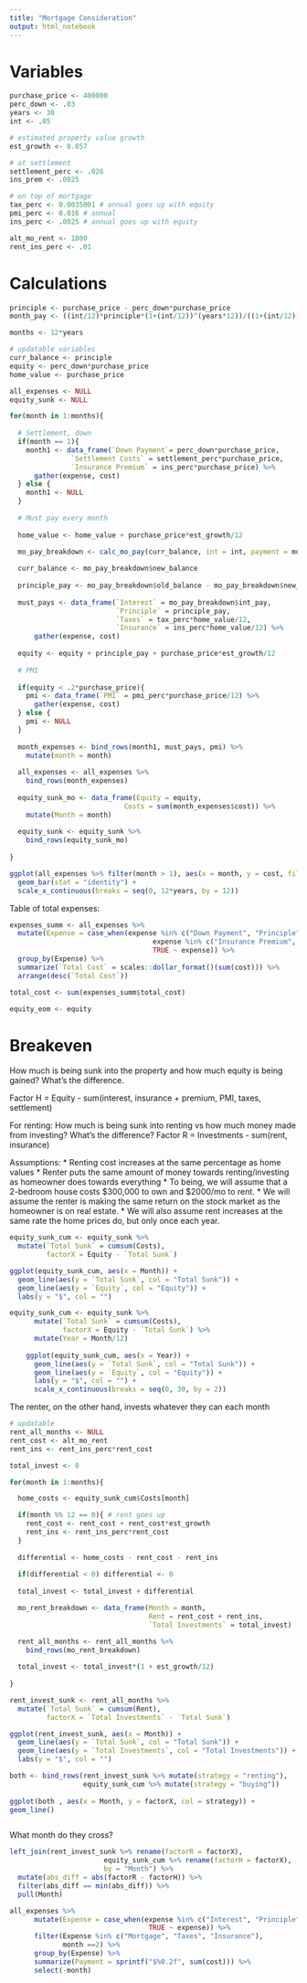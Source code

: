 ```yaml
---
title: "Mortgage Consideration"
output: html_notebook
---
```


# Variables


```r
purchase_price <- 400000
perc_down <- .03
years <- 30
int <- .05

# estimated property value growth
est_growth <- 0.057

# at settlement
settlement_perc <- .026
ins_prem <- .0025

# on top of mortgage
tax_perc <- 0.0035001 # annual goes up with equity
pmi_perc <- 0.016 # annual
ins_perc <- .0025 # annual goes up with equity

alt_mo_rent <- 1800
rent_ins_perc <- .01

```

# Calculations

```r
principle <- purchase_price - perc_down*purchase_price
month_pay <- ((int/12)*principle*(1+(int/12))^(years*12))/((1+(int/12))^(years*12) - 1)

months <- 12*years

# updatable variables
curr_balance <- principle
equity <- perc_down*purchase_price
home_value <- purchase_price

all_expenses <- NULL
equity_sunk <- NULL

for(month in 1:months){
  
  # Settlement, down
  if(month == 1){
    month1 <- data_frame(`Down Payment`= perc_down*purchase_price,
               `Settlement Costs` = settlement_perc*purchase_price,
               `Insurance Premium` = ins_perc*purchase_price) %>%
      gather(expense, cost)
  } else {
    month1 <- NULL
  }
  
  # Must pay every month
  
  home_value <- home_value + purchase_price*est_growth/12
  
  mo_pay_breakdown <- calc_mo_pay(curr_balance, int = int, payment = month_pay)

  curr_balance <- mo_pay_breakdown$new_balance
  
  principle_pay <- mo_pay_breakdown$old_balance - mo_pay_breakdown$new_balance
  
  must_pays <- data_frame(`Interest` = mo_pay_breakdown$int_pay,
                          `Principle` = principle_pay,
                          `Taxes` = tax_perc*home_value/12,
                          `Insurance` = ins_perc*home_value/12) %>%
      gather(expense, cost)
  
  equity <- equity + principle_pay + purchase_price*est_growth/12
  
  # PMI
  
  if(equity < .2*purchase_price){
    pmi <- data_frame(`PMI` = pmi_perc*purchase_price/12) %>%
      gather(expense, cost)
  } else {
    pmi <- NULL
  }
  
  month_expenses <- bind_rows(month1, must_pays, pmi) %>%
    mutate(month = month)
  
  all_expenses <- all_expenses %>%
    bind_rows(month_expenses)
  
  equity_sunk_mo <- data_frame(Equity = equity, 
                            Costs = sum(month_expenses$cost)) %>%
    mutate(Month = month)
  
  equity_sunk <- equity_sunk %>%
    bind_rows(equity_sunk_mo)
  
}

ggplot(all_expenses %>% filter(month > 1), aes(x = month, y = cost, fill = expense)) + 
  geom_bar(stat = "identity") +
  scale_x_continuous(breaks = seq(0, 12*years, by = 12)) 

```

Table of total expenses:

```r
expenses_summ <- all_expenses %>%
  mutate(Expense = case_when(expense %in% c("Down Payment", "Principle") ~ "Principle",
                                   expense %in% c("Insurance Premium", "Insurance") ~ "Insurance",
                                   TRUE ~ expense)) %>%
  group_by(Expense) %>%
  summarize(`Total Cost` = scales::dollar_format()(sum(cost))) %>%
  arrange(desc(`Total Cost`))

total_cost <- sum(expenses_summ$total_cost)

equity_eom <- equity
```



# Breakeven

How much is being sunk into the property and how much equity is being gained? What's the difference.

Factor H = Equity - sum(interest, insurance + premium, PMI, taxes, settlement)

For renting:
How much is being sunk into renting vs how much money made from investing? What's the difference?
Factor R = Investments - sum(rent, insurance)

Assumptions:
* Renting cost increases at the same percentage as home values 
* Renter puts the same amount of money towards renting/investing as homeowner does towards everything
* To being, we will assume that a 2-bedroom house costs $300,000 to own and $2000/mo to rent.
* We will assume the renter is making the same return on the stock market as the homeowner is on real estate. 
* We will also assume rent increases at the same rate the home prices do, but only once each year. 

```r
equity_sunk_cum <- equity_sunk %>%
  mutate(`Total Sunk` = cumsum(Costs),
         factorX = Equity - `Total Sunk`)

ggplot(equity_sunk_cum, aes(x = Month)) + 
  geom_line(aes(y = `Total Sunk`, col = "Total Sunk")) + 
  geom_line(aes(y = `Equity`, col = "Equity")) + 
  labs(y = "$", col = "")

equity_sunk_cum <- equity_sunk %>%
      mutate(`Total Sunk` = cumsum(Costs),
             factorX = Equity - `Total Sunk`) %>%
      mutate(Year = Month/12)
    
    ggplot(equity_sunk_cum, aes(x = Year)) + 
      geom_line(aes(y = `Total Sunk`, col = "Total Sunk")) + 
      geom_line(aes(y = `Equity`, col = "Equity")) + 
      labs(y = "$", col = "") +
      scale_x_continuous(breaks = seq(0, 30, by = 2))
```

The renter, on the other hand, invests whatever they can each month

```r

# updatable 
rent_all_months <- NULL
rent_cost <- alt_mo_rent
rent_ins <- rent_ins_perc*rent_cost

total_invest <- 0

for(month in 1:months){

  home_costs <- equity_sunk_cum$Costs[month]

  if(month %% 12 == 0){ # rent goes up
    rent_cost <- rent_cost + rent_cost*est_growth
    rent_ins <- rent_ins_perc*rent_cost
  }
  
  differential <- home_costs - rent_cost - rent_ins
  
  if(differential < 0) differential <- 0
  
  total_invest <- total_invest + differential

  mo_rent_breakdown <- data_frame(Month = month,
                                  Rent = rent_cost + rent_ins,
                                  `Total Investments` = total_invest)

  rent_all_months <- rent_all_months %>%
    bind_rows(mo_rent_breakdown)
  
  total_invest <- total_invest*(1 + est_growth/12)
  
}

```

```r
rent_invest_sunk <- rent_all_months %>%
  mutate(`Total Sunk` = cumsum(Rent),
         factorX = `Total Investments` - `Total Sunk`)

ggplot(rent_invest_sunk, aes(x = Month)) + 
  geom_line(aes(y = `Total Sunk`, col = "Total Sunk")) + 
  geom_line(aes(y = `Total Investments`, col = "Total Investments")) + 
  labs(y = "$", col = "")
```


```r
both <- bind_rows(rent_invest_sunk %>% mutate(strategy = "renting"),
                  equity_sunk_cum %>% mutate(strategy = "buying"))
                  
ggplot(both , aes(x = Month, y = factorX, col = strategy)) + 
geom_line()



```

What month do they cross?

```r

left_join(rent_invest_sunk %>% rename(factorR = factorX),
                       equity_sunk_cum %>% rename(factorH = factorX),
                       by = "Month") %>%
  mutate(abs_diff = abs(factorR - factorH)) %>%
  filter(abs_diff == min(abs_diff)) %>%
  pull(Month)


```


```r
all_expenses %>% 
      mutate(Expense = case_when(expense %in% c("Interest", "Principle") ~ "Mortgage",
                                  TRUE ~ expense)) %>%
      filter(Expense %in% c("Mortgage", "Taxes", "Insurance"),
             month ==2) %>%
      group_by(Expense) %>% 
      summarize(Payment = sprintf("$%0.2f", sum(cost))) %>%
      select(-month)
```



